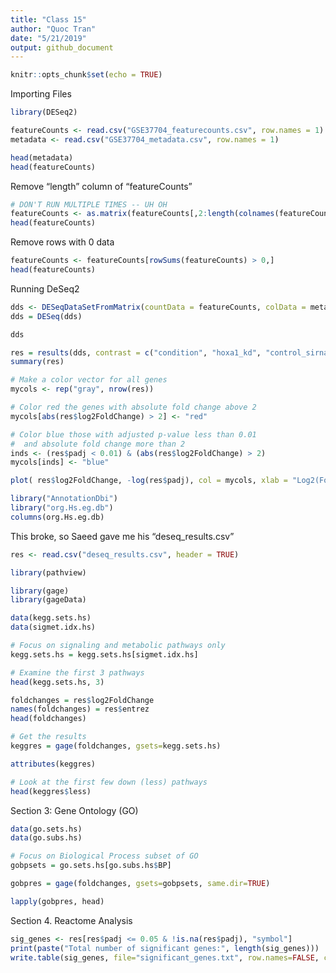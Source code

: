 ```yaml
---
title: "Class 15"
author: "Quoc Tran"
date: "5/21/2019"
output: github_document
---
```


```r
knitr::opts_chunk$set(echo = TRUE)
```

Importing Files
```r
library(DESeq2)

featureCounts <- read.csv("GSE37704_featurecounts.csv", row.names = 1)
metadata <- read.csv("GSE37704_metadata.csv", row.names = 1)

head(metadata)
head(featureCounts)
```

Remove "length" column of "featureCounts"

```r
# DON'T RUN MULTIPLE TIMES -- UH OH
featureCounts <- as.matrix(featureCounts[,2:length(colnames(featureCounts))]) # [,-1] would remove first column -- very tricky
head(featureCounts)
```

Remove rows with 0 data

```r
featureCounts <- featureCounts[rowSums(featureCounts) > 0,]
head(featureCounts)
```

Running DeSeq2

```r
dds <- DESeqDataSetFromMatrix(countData = featureCounts, colData = metadata, design =~ condition)
dds = DESeq(dds)
```
```r
dds
```
```r
res = results(dds, contrast = c("condition", "hoxa1_kd", "control_sirna"))
summary(res)
```
```r
# Make a color vector for all genes
mycols <- rep("gray", nrow(res))

# Color red the genes with absolute fold change above 2
mycols[abs(res$log2FoldChange) > 2] <- "red"

# Color blue those with adjusted p-value less than 0.01
#  and absolute fold change more than 2
inds <- (res$padj < 0.01) & (abs(res$log2FoldChange) > 2)
mycols[inds] <- "blue"

plot( res$log2FoldChange, -log(res$padj), col = mycols, xlab = "Log2(FoldChange)", ylab = "-Log(P-value)" )
```
```r
library("AnnotationDbi")
library("org.Hs.eg.db")
columns(org.Hs.eg.db)
```

This broke, so Saeed gave me his "deseq_results.csv"

```r
res <- read.csv("deseq_results.csv", header = TRUE)
```
```r
library(pathview)
```
```r
library(gage)
library(gageData)

data(kegg.sets.hs)
data(sigmet.idx.hs)

# Focus on signaling and metabolic pathways only
kegg.sets.hs = kegg.sets.hs[sigmet.idx.hs]

# Examine the first 3 pathways
head(kegg.sets.hs, 3)
```
```r
foldchanges = res$log2FoldChange
names(foldchanges) = res$entrez
head(foldchanges)
```
```r
# Get the results
keggres = gage(foldchanges, gsets=kegg.sets.hs)
```
```r
attributes(keggres)
```
```r
# Look at the first few down (less) pathways
head(keggres$less)
```

Section 3: Gene Ontology (GO)

```r
data(go.sets.hs)
data(go.subs.hs)

# Focus on Biological Process subset of GO
gobpsets = go.sets.hs[go.subs.hs$BP]

gobpres = gage(foldchanges, gsets=gobpsets, same.dir=TRUE)

lapply(gobpres, head)
```

Section 4. Reactome Analysis

```r
sig_genes <- res[res$padj <= 0.05 & !is.na(res$padj), "symbol"]
print(paste("Total number of significant genes:", length(sig_genes)))
write.table(sig_genes, file="significant_genes.txt", row.names=FALSE, col.names=FALSE, quote=FALSE)
```




